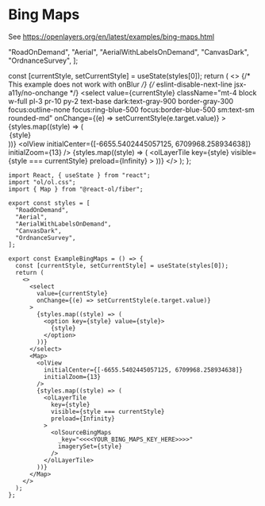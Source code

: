 # Bing Maps

See https://openlayers.org/en/latest/examples/bing-maps.html


  "RoadOnDemand",
  "Aerial",
  "AerialWithLabelsOnDemand",
  "CanvasDark",
  "OrdnanceSurvey",
];

  const [currentStyle, setCurrentStyle] = useState(styles[0]);
  return (
    <>
      {/* This example does not work with onBlur */}
      {/* eslint-disable-next-line jsx-a11y/no-onchange */}
      <select
        value={currentStyle}
        className="mt-4 block w-full pl-3 pr-10 py-2 text-base dark:text-gray-900 border-gray-300 focus:outline-none focus:ring-blue-500 focus:border-blue-500 sm:text-sm rounded-md"
        onChange={(e) => setCurrentStyle(e.target.value)}
      >
        {styles.map((style) => (
          <option key={style} value={style}>
            {style}
          </option>
        ))}
      </select>
      <Map className="rounded-xl overflow-hidden mt-4">
        <olView
          initialCenter={[-6655.5402445057125, 6709968.258934638]}
          initialZoom={13}
        />
        {styles.map((style) => (
          <olLayerTile
            key={style}
            visible={style === currentStyle}
            preload={Infinity}
          >
            <olSourceBingMaps
              _key="Akdsy2SFch0llm3vlRegzoCtdZEmgD--98xBIXj83gtJyicWSd9vIeH1Qibj_V3U"
              imagerySet={style}
            />
          </olLayerTile>
        ))}
      </Map>
    </>
  );
};

<ExampleBingMaps />

```tsx
import React, { useState } from "react";
import "ol/ol.css";
import { Map } from "@react-ol/fiber";

export const styles = [
  "RoadOnDemand",
  "Aerial",
  "AerialWithLabelsOnDemand",
  "CanvasDark",
  "OrdnanceSurvey",
];

export const ExampleBingMaps = () => {
  const [currentStyle, setCurrentStyle] = useState(styles[0]);
  return (
    <>
      <select
        value={currentStyle}
        onChange={(e) => setCurrentStyle(e.target.value)}
      >
        {styles.map((style) => (
          <option key={style} value={style}>
            {style}
          </option>
        ))}
      </select>
      <Map>
        <olView
          initialCenter={[-6655.5402445057125, 6709968.258934638]}
          initialZoom={13}
        />
        {styles.map((style) => (
          <olLayerTile
            key={style}
            visible={style === currentStyle}
            preload={Infinity}
          >
            <olSourceBingMaps
              _key="<<<<YOUR_BING_MAPS_KEY_HERE>>>>"
              imagerySet={style}
            />
          </olLayerTile>
        ))}
      </Map>
    </>
  );
};
```
